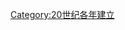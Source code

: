 {{estcat|195|6|1949|1960}}
{{Commons cat|1956 establishments}}
[[Category:20世纪各年建立|Category:20世纪各年建立]]